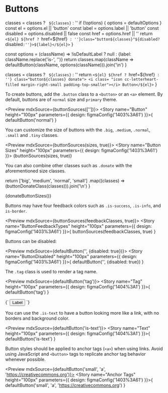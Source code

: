 
<Meta title="Elements/Buttons" />

# Buttons


  classes = classes ? ` ${classes}` : ''
  if (!options) {
    options = defaultOptions
  }
  const el = options.el || 'button'
  const label = options.label || 'button'
  const disabled = options.disabled || false
  const href = options.href || ''
  return `<${el} ${href ? `href=${href}` : ''}class="button${classes}"${disabled?` disabled`:''}>${label}</${el}>`
}

  const options = (className) => !isDefaultLabel ? null : {label: className.replace('is-', '')}
  return classes.map(className => defaultButton(className, options(className))).join('\n')
}

 classes = classes ? ` ${classes}` : ''
 return `<${el} ${href ? `href=${href}` : ''} class="button${classes} donate">
 <i class= "icon cc-letterheart-filled margin-right-small padding-top-smaller"></i>
 Button</${el}>`
}

To create buttons, add the `.button` class to a `<button>` or an `<a>` element.
By default, buttons are of `normal` size and `primary` theme.

<Preview mdxSource={buttonSources([''])}>
  <Story name="Button" height="100px" parameters={{
    design: figmaConfig('1403%3A61')
  }}>{
    defaultButton('normal')
  }</Story>
</Preview>


You can customize the size of buttons with the `.big`, `.medium`, `.normal`, `.small` and `.tiny` classes.

<Preview mdxSource={buttonSources(sizes, true)}>
  <Story name="Button Sizes" height="100px" parameters={{
    design: figmaConfig('1403%3A61')
  }}>
    {buttonSources(sizes, true)}
  </Story>
</Preview>

You can also combine other classes such as `.donate` with the aforementioned size classes.

  return ['big', 'medium', 'normal', 'small']
    .map((classes) => (buttonDonateClass(classes))).join('\n')
}

<Preview mdxSource={donateButtonSizes()}>
  <Story name="ButtonDonate" height="100px" parameters={{
    design: figmaConfig('1404%3A19')
  }}>
    {donateButtonSizes()}
  </Story>
</Preview>

Buttons may have four feedback colors such as `.is-success`, `.is-info`, and `is-border`.


<Preview mdxSource={buttonSources(feedbackClasses, true)}>
  <Story name="ButtonFeedbackTypes" height="100px" parameters={{
    design: figmaConfig('1403%3A61')
  }}>{
    buttonSources(feedbackClasses, true)
  }</Story>
</Preview>

Buttons can be disabled:

<Preview mdxSource={defaultButton('', {disabled: true})}>
  <Story name="ButtonDisabled" height="100px" parameters={{
    design: figmaConfig('1403%3A61')
  }}>{
    defaultButton('', {disabled: true})
  }</Story>
</Preview>


The `.tag` class is used to render a tag name.

<Preview mdxSource={defaultButton('tag')}>
  <Story name="Tag" height="100px" parameters={{
    design: figmaConfig('1404%3A1')
  }}>{
    defaultButton('tag')
  }</Story>
</Preview>

<Preview>
  <Story name="Removable Tag" height="100px" parameters={{
    design: figmaConfig('1404%3A1')
  }}>{`
    <button class="button tag--removable">
      Label
      <i class="icon cross"></i>
    </button>
  `}</Story>
</Preview>

You can use the `.is-text` to have a button looking more like a link, with no borders and background color.

<Preview mdxSource={defaultButton('is-text')}>
  <Story name="Text" height="100px" parameters={{
    design: figmaConfig('1404%3A1')
  }}>{
    defaultButton('is-text')
  }</Story>
</Preview>

Button styles should be applied to anchor tags (`<a>`) when using links. Avoid using JavaScript and `<button>` tags to replicate anchor tag behavior whenever possible.

<Preview mdxSource={defaultButton('small', 'a', 'https://creativecommons.org')}>
  <Story name="Anchor Tags" height="100px" parameters={{
    design: figmaConfig('1403%3A61')
  }}>{
    defaultButton('small', 'a', 'https://creativecommons.org')
  }</Story>
</Preview>
